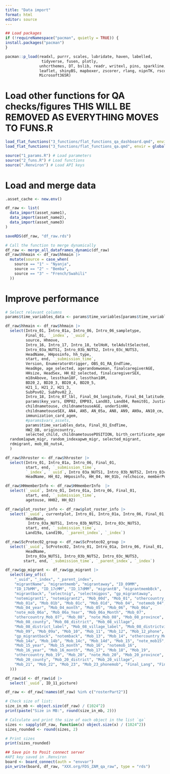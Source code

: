 ```yaml
---
title: "Data import"
format: html
editor: source
---
```


```r

## Load packages
if (!requireNamespace("pacman", quietly = TRUE)) {
install.packages("pacman")
}

pacman::p_load(readxl, purrr, scales, lubridate, haven, labelled,
                tidyverse, fusen, plotly,
               unhcrthemes, DT, bslib, readr, writexl, pins, sparkline, 
               leaflet, shinyBS, mapboxer, zscorer, rlang, nipnTK, rsconnect, dm, robotoolbox,
               Microsoft365R)
```

# Load other functions for QA checks/figures THIS WILL BE REMOVED AS EVERYTHING MOVES TO FUNS.R

```r
load_flat_functions("3_functions/flat_functions_qa_dashboard.qmd", envir = globalenv())
load_flat_functions("3_functions/flat_functions_qa.qmd", envir = globalenv())
```

```r
source("1_params.R") # Load parameters
source("2_funs.R") # Load functions
source(".Renviron") # Load API keys
```

# Load and merge data

```r
.asset_cache <- new.env()

df_raw <- list(
  data_import(asset_name1),
  data_import(asset_name2),
  data_import(asset_name3)
)
```

```r
saveRDS(df_raw, "df_raw.rds")
```

```r
# Call the function to merge dynamically
df_raw <- merge_all_dataframes_dynamic(df_raw)
df_raw$hhmain <- df_raw$hhmain |>
  mutate(source = case_when(
    source == "1" ~ "Nyanja",
    source == "2" ~ "Bemba",
    source == "3" ~ "French/Swahili"
  ))
```

# Improve performance
```r
# Select relevant columns
params$time_variables_data <- params$time_variables[params$time_variables %in% names(df_raw$hhmain)]

df_raw$hhmain <- df_raw$hhmain |>
  select(Intro_01, Intro_01a, Intro_06, Intro_06_sampletype,
         Final_01, `_index`, `_uuid`,
         source, Hhmove,
         Intro_16, Intro_17, Intro_18, telHoH, telAdultSelected,
         Intro_03a_NUTS1, Intro_03b_NUTS2, Intro_03c_NUTS3, 
         HeadName, HHposinfo, hh_type,
         start, end, `_submission_time`,
         Version, Enumerator4trigger, OBS_01_RA_EndTime,
         HeadAge, age_selected, agerandomwoman, finalcaregiverAGE,
         HHsize, HeadSex, HH_02_selected, finalcaregiverSEX,
         m18nAbove, lessthan18F, lessthan18M,
         BD20_2, BD20_3, BD20_4, BD20_5,
         H21_1, H21_2, H21_3,
         SubPov02, SubPov02_2,
         Intro_18, Intro_07_lbl, Final_04_longitude, Final_04_latitude,
         params$key_vars, EMP02, EMP03, Land03, Land04, Remit01, Justice01, H01_1, 
         childnametouse, childnametouseAGE, under5inHH, 
         childnametouseSEX, AN4, AN5, AN_05a, AN8, AN9, AN9a, AN10_cm, AN10_final_mm, AN11, AN12,
         immunization_card_agem,
         #params$vars_assets,
         params$time_variables_data, Final_01_EndTime,
         HW2_OB, origincountry,
         selected_child, childnametousePOSITION, birth_certificate_agem, immunization_card_agem, child_weight, child_height_length,Jmobilemember, migrantavail,
  random1apwm_migr, random_indexapwm_migr, selected_migrant,
  rdmigrant, mob_08_nuts4,
  )

df_raw$hhroster <- df_raw$hhroster |> 
  select(Intro_01, Intro_01a, Intro_06, Final_01, 
         start, end, `_submission_time`,
         `_index`, `_uuid`, Intro_03a_NUTS1, Intro_03b_NUTS2, Intro_03c_NUTS3, 
         HeadName, HH_02, HHposinfo, HH_04, HH_01b, relchoice, memberPosition)

df_raw$HHmemberInfo <- df_raw$HHmemberInfo  |>
  select(`_uuid`, Intro_01, Intro_01a, Intro_06, Final_01, 
         start, end, `_submission_time`,
         agetouse, HH02, HH_02)

df_raw$plot_roster_info <- df_raw$plot_roster_info |>
  select(`_uuid`, currentplot, Intro_01, Intro_01a, Intro_06, Final_01, 
         HeadName,
          Intro_03a_NUTS1, Intro_03b_NUTS2, Intro_03c_NUTS3, 
         start, end, `_submission_time`,
         Land19a, Land19b, `_parent_index`, `_index`)

df_raw$ScProtec02_group <- df_raw$ScProtec02_group |>
  select(`_uuid`, ScProtec02, Intro_01, Intro_01a, Intro_06, Final_01, 
         HeadName,
         Intro_03a_NUTS1, Intro_03b_NUTS2, Intro_03c_NUTS3, 
        start, end, `_submission_time`, `_parent_index`, `_index`)

df_raw$gp_migrant <- df_raw$gp_migrant |> 
  select(any_of(c(
    "_uuid", "_index", "_parent_index",
    "migrantName", "migrantmemb", "migrantaway", "ID_09MM",
    "ID_17bMM", "ID_17cMM", "ID_17dMM", "migrantB", "migrantmembBck",
    "migrantback", "selectnig", "selectmigpos", "gp_migrantaway",
    "notemigrant1", "notemigrant2", "Mob_00d", "Mob_01", "othercountry_Mob_01",
    "Mob_01a", "Mob_01b", "Mob_01c", "Mob_01d", "Mob_04", "notemob_04",
    "Mob_04_year", "Mob_04_month", "Mob_05", "Mob_06", "Mob_06a",
    "note_mob_06a", "Mob_06a_Year", "Mob_06a_Month", "Mob_07",
    "othercountry_Mob_07", "Mob_08", "note_Mob_08", "Mob_08_province",
    "Mob_08_county", "Mob_08_district", "Mob_08_village",
    "Mob_08_district_label", "Mob_08_village_label", "Mob_08_districtvillage",
    "Mob_09", "Mob_09a", "Mob_10", "Mob_11", "Mob_12", "Mob_12_phone",
    "gp_migrantback", "notemback", "Mob_13", "Mob_14", "othercountry_Mob_14",
    "Mob_14a", "Mob_14b", "Mob_14c", "Mob_14d", "Mob_15", "note_mob15",
    "Mob_15_year", "Mob_15_month", "Mob_16", "notemob_16",
    "Mob_16_year", "Mob_16_month", "Mob_17", "Mob_18", "Mob_19",
    "othercountry_Mob_19", "Mob_20", "note_Mob_20", "Mob_20_province",
    "Mob_20_county", "Mob_20_district", "Mob_20_village",
    "Mob_21", "Mob_22", "Mob_23", "Mob_23_phonemob", "Final_Lang", "Final_Lang_specify"
  )))

df_raw$id <- df_raw$id |> 
  select(`_uuid`, ID_11_picture)

df_raw <- df_raw[!names(df_raw) %in% c("rosterPart2")]
```

```r
# Check size of list:
size_in_mb <- object.size(df_raw) / (1024^2)
print(paste("Size in MB:", round(size_in_mb, 2)))

# Calculate and print the size of each object in the list `qa`
sizes <- sapply(df_raw, function(x) object.size(x) / (1024^2))
sizes_rounded <- round(sizes, 2)

# Print sizes
print(sizes_rounded)
```

```r
## Save pin to Posit connect server
#API key saved in .Renviron
board <- board_connect(auth = "envvar")
pin_write(board, df_raw, "XXX.org/FDS_ZAM_qa_raw", type = "rds")
```